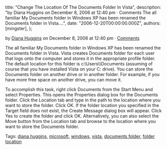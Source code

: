
  title: "Change The Location Of The Documents Folder In Vista",
  description: "by Diana Huggins on December 8, 2006 at 12:40 pm · Comments The all familiar My Documents folder in Windows XP has been renamed the Documents folder in Vista....",
  date: "2006-12-20T00:00:00.000Z",
  authors: [mingster],
};

<p>by <a title="Posts by Diana Huggins" href="http://www.lockergnome.com/nexus/windows/author/diana-huggins/">Diana Huggins</a> on December 8, 2006 at 12:40 pm · <a href="http://www.lockergnome.com/nexus/windows/2006/12/08/change-the-location-of-the-documents-folder-in-vista/#commentary">Comments</a></p>
<p>The all familiar My Documents folder in Windows XP has been renamed the Documents folder in Vista. Vista creates Documents folder for each user that logs onto the computer and stores it in the appropriate profile folder. The default location for this folder is c:\Users\\Documents (assuming of course that you have installed Vista on your C: drive). You can store the Documents folder on another drive or in another folder. For example, if you have more free space on another drive, you can move it.</p>
<p>To accomplish this task, right click Documents from the Start Menu and select Properties. This opens the Properties dialog box for the Documents folder. Click the Location tab and type in the path to the location where you want to store the folder. Click OK. If the folder location you specified in the Target field does not exist, the Create Message dialog box will appear. Click Yes to create the folder and click OK. Alternatively, you can also select the Move button from the Location tab and browse to the location where you want to store the Documents folder.</p>
<p>Tags: <a href="http://tagjag.com/discovery/diana-huggins" rel="tag">diana huggins</a>, <a href="http://tagjag.com/discovery/microsoft" rel="tag">microsoft</a>, <a href="http://tagjag.com/discovery/windows" rel="tag">windows</a>, <a href="http://tagjag.com/discovery/vista" rel="tag">vista</a>, <a href="http://tagjag.com/discovery/documents-folder" rel="tag">documents folder</a>, <a href="http://tagjag.com/discovery/folder-location" rel="tag">folder location</a></p>
